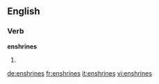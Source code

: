 ==English==

===Verb===
'''enshrines'''

# {{third-person singular of|[[enshrine]]}}

[[de:enshrines]]
[[fr:enshrines]]
[[it:enshrines]]
[[vi:enshrines]]